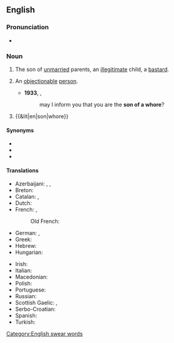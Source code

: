 ==English==

===Pronunciation===
* {{audio|en|En-au-son of a whore.ogg|Audio (AU)}}

===Noun===
{{en-noun|sons of whores}}

# The son of [[unmarried]] parents, an [[illegitimate]] child, a [[bastard]]. {{rfex|en}}
# {{lb|en|pejorative|slang}} An [[objectionable]] [[person]].
#* '''1933''', {{w|George Orwell}}, ''{{w|Down and Out in Paris and London}}''
#*: may I inform you that you are the '''son of a whore'''?
# {{&lit|en|son|whore}} {{gloss|the son of a [[prostitute]]}}

====Synonyms====
* {{l|en|bastard}}
* {{l|en|son of a bitch}}
* {{l|en|whoreson}}

====Translations====
{{trans-top|objectionable person}}
* Azerbaijani: {{t|az|anası qəhbə}}, {{t|az|qəhbənin balası}}, {{t|az|peysər}}
* Breton: {{t|br|mab c'hast|m}}
* Catalan: {{t|ca|fill de puta|m}}, {{t|ca|filla de puta|f}}
* Dutch: {{t+|nl|hoerenjong|m}}
* French: {{t+|fr|fils de pute|m}}, {{t+|fr|fils de putain|m}}
*: Old French: {{t|fro|fil a putain|m}}
* German: {{t+|de|Hurensohn|m}}, {{t|de|Dirnensohn|m}}
* Greek: {{t|el|πουτάνας γιος|m}}
* Hebrew: {{t+|he|בן זונה|m|tr=ben zona}}
* Hungarian: {{t|hu|kurvafi}}
{{trans-mid}}
* Irish: {{t|ga|mac striapaí|m}}
* Italian: {{t+|it|figlio di puttana|m}}
* Macedonian: {{t|mk|курвин син|m}}
* Polish: {{t+|pl|sukinsyn|m}}
* Portuguese: {{t+|pt|filho da puta|m}}
* Russian: {{t+|ru|су́кин сы́н|m}}
* Scottish Gaelic: {{t|gd|mac na galla|m}}, {{t+|gd|mac strìopaich|m}}
* Serbo-Croatian: {{t|sh|kučkin sin|m}}
* Spanish: {{t+|es|hijo de puta|m}}
* Turkish: {{t+|tr|orospu çocuğu}}
{{trans-bottom}}

[[Category:English swear words]]